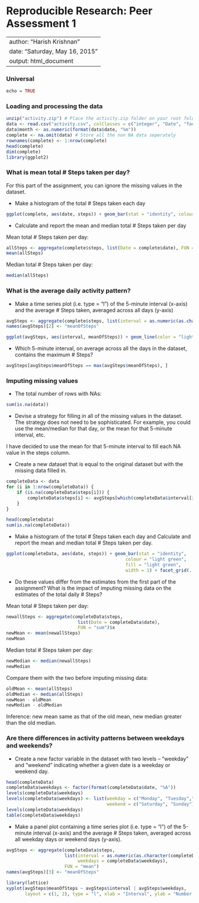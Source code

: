 Reproducible Research: Peer Assessment 1
==========================================
---
author: "Harish Krishnan"
date: "Saturday, May 16, 2015"
output: html_document
---
### Universal
```r
echo = TRUE

```

### Loading and processing the data
```r
unzip("activity.zip") # Place the activity.zip folder on your root folder. In my case, documents folder.
data <- read.csv("activity.csv", colClasses = c("integer", "Date", "factor"))
data$month <- as.numeric(format(data$date, "%m"))
complete <- na.omit(data) # Store all the non NA data seperately
rownames(complete) <- 1:nrow(complete)
head(complete)
dim(complete)
library(ggplot2)
```


### What is mean total # Steps taken per day?
For this part of the assignment, you can ignore the missing values in the dataset.

* Make a histogram of the total # Steps taken each day
```r
ggplot(complete, aes(date, steps)) + geom_bar(stat = "identity", colour = "light green", fill = "light green", width = 1) + facet_grid(. ~ month, scales = "free") + labs(title = "Histogram of Total # Steps Taken Each Day", x = "Date", y = "Total # Steps") + theme_bw()
```

* Calculate and report the mean and median total # Steps taken per day

Mean total # Steps taken per day:
```r
allSteps <- aggregate(complete$steps, list(Date = complete$date), FUN = "sum")$x
mean(allSteps)
```
Median total # Steps taken per day:
```r
median(allSteps)
```

### What is the average daily activity pattern?
* Make a time series plot (i.e. type = "l") of the 5-minute interval (x-axis) and the average # Steps taken, averaged across all days (y-axis)

```r
avgSteps <- aggregate(complete$steps, list(interval = as.numeric(as.character(complete$interval))), FUN = "mean")
names(avgSteps)[2] <- "meanOfSteps"

ggplot(avgSteps, aes(interval, meanOfSteps)) + geom_line(color = "light green", size = 1) + labs(title = "Time Series Plot of the 5-minute Interval", x = "5-minute intervals", y = "Average # Steps Taken") + theme_classic()
```

* Which 5-minute interval, on average across all the days in the dataset, contains the maximum # Steps?
```r
avgSteps[avgSteps$meanOfSteps == max(avgSteps$meanOfSteps), ]
```

### Imputing missing values
* The total number of rows with NAs:

```r
sum(is.na(data))
```

* Devise a strategy for filling in all of the missing values in the dataset. The strategy does not need to be sophisticated. For example, you could use the mean/median for that day, or the mean for that 5-minute interval, etc.

I have decided to use the mean for that 5-minute interval to fill each NA value in the steps column.

* Create a new dataset that is equal to the original dataset but with the missing data filled in.

```r
completeData <- data 
for (i in 1:nrow(completeData)) {
    if (is.na(completeData$steps[i])) {
        completeData$steps[i] <- avgSteps[which(completeData$interval[i] == avgSteps$interval), ]$meanOfSteps
    }
}

head(completeData)
sum(is.na(completeData))
```

* Make a histogram of the total # Steps taken each day and Calculate and report the mean and median total # Steps taken per day. 

```r
ggplot(completeData, aes(date, steps)) + geom_bar(stat = "identity",
                                             colour = "light green",
                                             fill = "light green",
                                             width = 1) + facet_grid(. ~ month, scales = "free") + labs(title = "Histogram of Total # Steps Taken Each Day (complete)", x = "Date", y = "Total # Steps")+theme_bw()
```

* Do these values differ from the estimates from the first part of the assignment? What is the impact of imputing missing data on the estimates of the total daily # Steps?

Mean total # Steps taken per day:
```r
newallSteps <- aggregate(completeData$steps, 
                           list(Date = completeData$date), 
                           FUN = "sum")$x
newMean <- mean(newallSteps)
newMean
```
Median total # Steps taken per day:
```r
newMedian <- median(newallSteps)
newMedian
```
Compare them with the two before imputing missing data:
```r
oldMean <- mean(allSteps)
oldMedian <- median(allSteps)
newMean - oldMean
newMedian - oldMedian
```
Inference: new mean same as that of the old mean, new median greater than the old median. 

### Are there differences in activity patterns between weekdays and weekends?

* Create a new factor variable in the dataset with two levels -- "weekday" and "weekend" indicating whether a given date is a weekday or weekend day.

```r
head(completeData)
completeData$weekdays <- factor(format(completeData$date, "%A"))
levels(completeData$weekdays)
levels(completeData$weekdays) <- list(weekday = c("Monday", "Tuesday","Wednesday","Thursday", "Friday"),
                                      weekend = c("Saturday", "Sunday"))
levels(completeData$weekdays)
table(completeData$weekdays)
```

* Make a panel plot containing a time series plot (i.e. type = "l") of the 5-minute interval (x-axis) and the average # Steps taken, averaged across all weekday days or weekend days (y-axis).

```r
avgSteps <- aggregate(completeData$steps, 
                      list(interval = as.numeric(as.character(completeData$interval)), 
                           weekdays = completeData$weekdays),
                      FUN = "mean")
names(avgSteps)[3] <- "meanOfSteps"

library(lattice)
xyplot(avgSteps$meanOfSteps ~ avgSteps$interval | avgSteps$weekdays, 
       layout = c(1, 2), type = "l", xlab = "Interval", ylab = "Number of steps")

```
